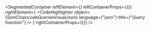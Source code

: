 
<SegmentedContainer
  leftElement={<SsmChaincodeQueriesDesc />}
  leftContainerProps={{}}
  rightElement={
    <CodeHighlighter
      object={SsmChaincodeQueriesVisualJson}
      language={"json"}
      title={"Query function"}
    />
  }
  rightContainerProps={{}}
/>

<div
  class={"spacer"}
/>


